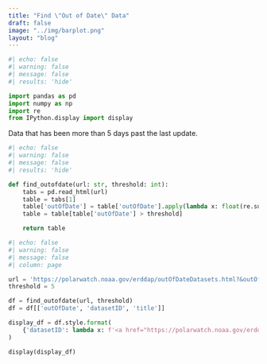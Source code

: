 ```yaml
---
title: "Find \"Out of Date\" Data"
draft: false
image: "../img/barplot.png"
layout: "blog"
---
```


```python
#| echo: false
#| warning: false
#| message: false
#| results: 'hide'

import pandas as pd
import numpy as np
import re
from IPython.display import display

```

Data that has been more than 5 days past the last update.

```python
#| echo: false
#| warning: false
#| message: false
#| results: 'hide'

def find_outofdate(url: str, threshold: int):
    tabs = pd.read_html(url)
    table = tabs[1]
    table['outOfDate'] = table['outOfDate'].apply(lambda x: float(re.sub(r'[^0-9.]', '', str(x))))
    table = table[table['outOfDate'] > threshold]

    return table

```


```python
#| echo: false
#| warning: false
#| message: false
#| column: page

url = 'https://polarwatch.noaa.gov/erddap/outOfDateDatasets.html?&outOfDate%3E=0.5'
threshold = 5

df = find_outofdate(url, threshold)
df = df[['outOfDate', 'datasetID', 'title']]

display_df = df.style.format(
    {'datasetID': lambda x: f'<a href="https://polarwatch.noaa.gov/erddap/info/{x}/index.html" target="_blank">{x}</a>'}
)

display(display_df)


```
